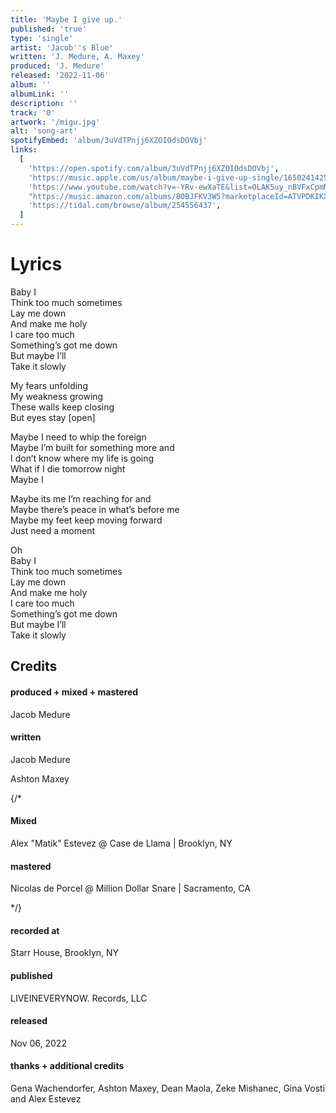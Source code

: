 ```yaml
---
title: 'Maybe I give up.'
published: 'true'
type: 'single'
artist: 'Jacob''s Blue'
written: 'J. Medure, A. Maxey'
produced: 'J. Medure'
released: '2022-11-06'
album: ''
albumLink: ''
description: ''
track: '0'
artwork: '/migu.jpg'
alt: 'song-art'
spotifyEmbed: 'album/3uVdTPnjj6XZOIOdsDOVbj'
links:
  [
    'https://open.spotify.com/album/3uVdTPnjj6XZOIOdsDOVbj',
    'https://music.apple.com/us/album/maybe-i-give-up-single/1650241425',
    'https://www.youtube.com/watch?v=-YRv-ewXaTE&list=OLAK5uy_nBVFxCpmNUZ9FDGh-P2F5COn150QxsRak',
    "https://music.amazon.com/albums/B0BJFKV3W5?marketplaceId=ATVPDKIKX0DER&musicTerritory=US&ref=dm_sh_zkIb3EAjrNLNEyxy7fNXVMajQ&trackAsin=B0BJFLQKK8",
    'https://tidal.com/browse/album/254556437',
  ]
---
```


# Lyrics

Baby I    
Think too much sometimes   
Lay me down    
And make me holy    
I care too much   
Something’s got me down   
But maybe I’ll   
Take it slowly   
 
My fears unfolding   
My weakness growing   
These walls keep closing   
But eyes stay [open]   

Maybe I need to whip the foreign   
Maybe I’m built for something more and   
I don’t know where my life is going   
What if I die tomorrow night   
Maybe I   

Maybe its me I’m reaching for and   
Maybe there’s peace in what’s before me   
Maybe my feet keep moving forward   
Just need a moment   

Oh   
Baby I    
Think too much sometimes   
Lay me down   
And make me holy   
I care too much    
Something’s got me down   
But maybe I’ll   
Take it slowly   



## Credits

<div className="album-credits flex-col w-full not-prose justify-start">
  <div className="credit flex-auto flex-grow">
    <h4>produced + mixed + mastered</h4>
    <p>Jacob Medure</p>
  </div>
   <div className="credit flex-auto flex-grow">
    <h4>written</h4>
    <p>Jacob Medure</p>
    <p>Ashton Maxey</p>
  </div>
  {/* <div className="credit flex-auto flex-grow">
    <h4>Mixed</h4>
    <p>Alex "Matik" Estevez @ Case de Llama | Brooklyn, NY</p>
  </div>
  <div className="credit flex-auto flex-grow">
    <h4>mastered</h4>
    <p>Nicolas de Porcel @ Million Dollar Snare | Sacramento, CA</p>
  </div> */}
  <div className="credit flex-auto flex-grow">
    <h4>recorded at</h4>
    <p>Starr House, Brooklyn, NY</p>
  </div>
  <div className="credit flex-auto flex-grow">
    <h4>published</h4>
    <p>LIVEINEVERYNOW. Records, LLC</p>
  </div>
  <div className="credit flex-auto flex-grow">
    <h4>released</h4>
    <p>Nov 06, 2022</p>
  </div>
  <div className="credit flex-auto flex-grow">
    <h4>thanks + additional credits</h4>
    <p>Gena Wachendorfer, Ashton Maxey, Dean Maola, Zeke Mishanec, Gina Vosti and Alex Estevez</p>
  </div>
</div>
